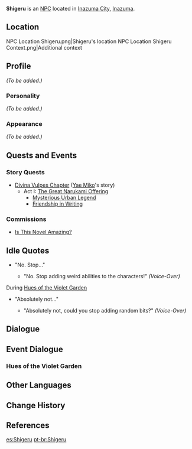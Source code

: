 {{Meta
<!-- REMOVE THIS TEMPLATE AFTER ADDING MISSING INFO -->
|missing_NPC_profile  = yes
}}
{{Character Infobox
|type             = NPC
|image            = NPC Shigeru.png
|realname         = 
|region           = Inazuma
|affiliation      = Yae Publishing House
|title            = Editor from Yae Publishing House
|voiceEN          = [[imdb:nm10920121|Ry McKeand]]<ref>Twitter: [https://twitter.com/rymckeand/status/1494031049340469255 EN VA Self Announcement]</ref>
|voiceCN          = 
|voiceJP          = 
}}
'''Shigeru''' {{Lang|ja=茂}} is an [[NPC]] located in [[Inazuma City]], [[Inazuma]].

==Location==
<gallery hideaddbutton="true" captionalign="center">
NPC Location Shigeru.png|Shigeru's location
NPC Location Shigeru Context.png|Additional context
</gallery>

==Profile==
<!-- detailed story/lore information goes here -->
''(To be added.)''

===Personality===
''(To be added.)''

===Appearance===
''(To be added.)''

==Quests and Events==
===Story Quests===
* [[Divina Vulpes Chapter]] ([[Yae Miko]]'s story)
** Act I: [[The Great Narukami Offering]]
*** [[Mysterious Urban Legend]]
*** [[Friendship in Writing]]

===Commissions===
*[[Is This Novel Amazing?]]

==Idle Quotes==
*"No. Stop..."
**{{A|VO Shigeru 01.ogg}} "No. Stop adding weird abilities to the characters!" ''(Voice-Over)''

;During [[Hues of the Violet Garden]]
* "Absolutely not..."
** {{A|VO Shigeru 01 (Irodori).ogg}} "Absolutely not, could you stop adding random bits?" ''(Voice-Over)''

==Dialogue==
{{Transclude|Junkichi|Dialogue}}

==Event Dialogue==
===Hues of the Violet Garden===
{{Transclude|Junkichi|Hues of the Violet Garden}}

==Other Languages==
{{Other Languages|default_hidden = 1
|en      = Shigeru
|zhs     = 阿茂
|zhs_rm  = Ā Mào
|zht     = 阿茂
|zht_rm  = Ā Mào
|ja      = 茂
|ja_rm   = Shigeru
|ko      = 시게루
|ko_rm   = Sigeru
|es      = Shigeru
|fr      = Shigeru
|ru      = Сигэру
|th      = Shigeru
|vi      = Shigeru
|de      = Shigeru
|id      = Shigeru
|pt      = Shigeru
}}

==Change History==
{{Change History|2.0}}

==References==
{{Reflist}}

[[es:Shigeru]]
[[pt-br:Shigeru]]
